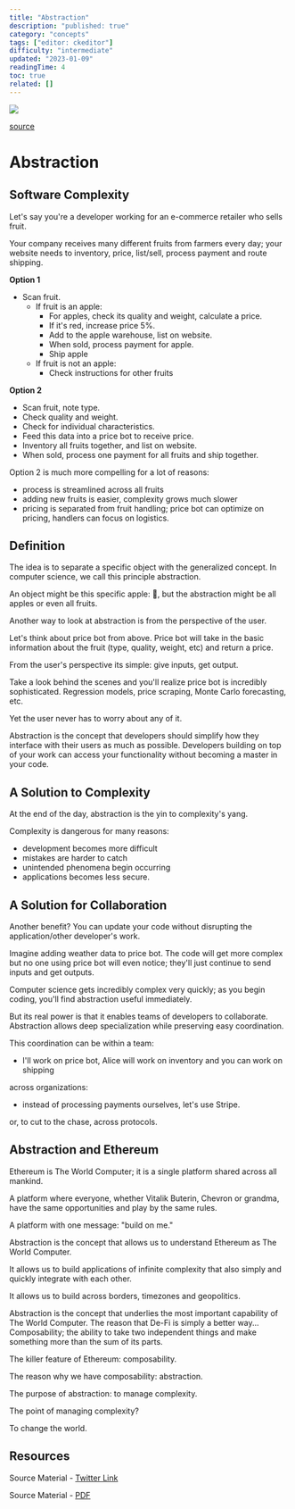 ```yaml
---
title: "Abstraction"
description: "published: true"
category: "concepts"
tags: ["editor: ckeditor"]
difficulty: "intermediate"
updated: "2023-01-09"
readingTime: 4
toc: true
related: []
---
```


![](/images/abstraction-banner.png)

[source](https://algodaily.com/lessons/object-oriented-programming-class-principles/abstraction)

# Abstraction

## Software Complexity 

Let's say you're a developer working for an e-commerce retailer who sells fruit. 

Your company receives many different fruits from farmers every day; your website needs to inventory, price, list/sell, process payment and route shipping. 

**Option 1**

*   Scan fruit.
    *   If fruit is an apple:
        *   For apples, check its quality and weight, calculate a price.
        *   If it's red, increase price 5%.
        *   Add to the apple warehouse, list on website.
        *   When sold, process payment for apple.
        *   Ship apple
    *   If fruit is not an apple:
        *   Check instructions for other fruits

**Option 2**

*   Scan fruit, note type.
*   Check quality and weight.
*   Check for individual characteristics.
*   Feed this data into a price bot to receive price.
*   Inventory all fruits together, and list on website.
*   When sold, process one payment for all fruits and ship together.

Option 2 is much more compelling for a lot of reasons: 

*   process is streamlined across all fruits 
*   adding new fruits is easier, complexity grows much slower 
*   pricing is separated from fruit handling; price bot can optimize on pricing, handlers can focus on logistics. 

## Definition

The idea is to separate a specific object with the generalized concept. In computer science, we call this principle abstraction. 

An object might be this specific apple: 🍎, but the abstraction might be all apples or even all fruits. 

Another way to look at abstraction is from the perspective of the user. 

Let's think about price bot from above. Price bot will take in the basic information about the fruit (type, quality, weight, etc) and return a price. 

From the user's perspective its simple: give inputs, get output. 

Take a look behind the scenes and you'll realize price bot is incredibly sophisticated. Regression models, price scraping, Monte Carlo forecasting, etc. 

Yet the user never has to worry about any of it. 

Abstraction is the concept that developers should simplify how they interface with their users as much as possible. Developers building on top of your work can access your functionality without becoming a master in your code. 

## A Solution to Complexity

At the end of the day, abstraction is the yin to complexity's yang. 

Complexity is dangerous for many reasons: 

*   development becomes more difficult 
*   mistakes are harder to catch 
*   unintended phenomena begin occurring 
*   applications becomes less secure. 

## A Solution for Collaboration

Another benefit? You can update your code without disrupting the application/other developer's work. 

Imagine adding weather data to price bot. The code will get more complex but no one using price bot will even notice; they'll just continue to send inputs and get outputs. 

Computer science gets incredibly complex very quickly; as you begin coding, you'll find abstraction useful immediately. 

But its real power is that it enables teams of developers to collaborate. Abstraction allows deep specialization while preserving easy coordination. 

This coordination can be within a team: 

*   I'll work on price bot, Alice will work on inventory and you can work on shipping 

across organizations: 

*   instead of processing payments ourselves, let's use Stripe. 

or, to cut to the chase, across protocols.

## Abstraction and Ethereum

Ethereum is The World Computer; it is a single platform shared across all mankind.

A platform where everyone, whether Vitalik Buterin, Chevron or grandma, have the same opportunities and play by the same rules.

A platform with one message: "build on me."

Abstraction is the concept that allows us to understand Ethereum as The World Computer.

It allows us to build applications of infinite complexity that also simply and quickly integrate with each other.

It allows us to build across borders, timezones and geopolitics.

Abstraction is the concept that underlies the most important capability of The World Computer. The reason that De-Fi is simply a better way... Composability; the ability to take two independent things and make something more than the sum of its parts.

The killer feature of Ethereum: composability.

The reason why we have composability: abstraction.

The purpose of abstraction: to manage complexity.

The point of managing complexity?

To change the world.

## Resources

Source Material - [Twitter Link](https://twitter.com/logarithmicrex/status/1553756628234579968)

Source Material - [PDF](/twitter-pdf-2022-07-31_abstraction.pdf)
